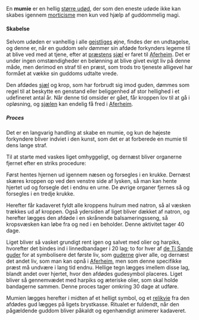 {{title:Mumie}}
{{author:Laura Holmegaard}}
{{timestamp:2011-01-20T12:15:37Z}}
{{copyright:Mumie}}
En '''mumie''' er en hellig [[større udøde|større udød]], der som den eneste udøde ikke kan skabes igennem [[morticisme]] men kun ved hjælp af guddommelig magi.

====Skabelse====
Selvom udøden er vanhellig i alle [[gejstlig|gejstliges]] øjne, findes der en undtagelse, og denne er, når en guddom selv dømmer sin afdøde forkynders legeme til at blive ved med at tjene, efter at [[præst|præstens]] [[sjæl]] er faret til [[Aferheim]]. Det er under ingen omstændigheder en belønning at blive givet evigt liv på denne måde, men derimod en straf til en præst, som trods tro tjeneste alligevel har formået at vække sin guddoms udtalte vrede.

Den afdødes [[sjæl]] og krop, som har forbrudt sig imod guden, dømmes som regel til at beskytte en genstand eller beliggenhed af stor hellighed i et udefineret antal år. Når denne tid omsider er gået, får kroppen lov til at gå i opløsning, og [[sjæl|sjælen]] kan endelig få fred i [[Aferheim]].

=====Proces=====
Det er en langvarig handling at skabe en mumie, og kun de højeste forkyndere bliver indviet i den kunst, som det er at forberede en mumie til dens lange straf.

Til at starte med vaskes liget omhyggeligt, og dernæst bliver organerne fjernet efter en striks procedure:

Først hentes hjernen ud igennem næsen og forsegles i en krukke. Dernæst skæres kroppen op ved den venstre side af lysken, så man kan hente hjertet ud og forsegle det i endnu en urne. De øvrige organer fjernes så og forsegles i en tredje krukke.

Herefter får kadaveret fyldt alle kroppens hulrum med natron, så al væsken trækkes ud af kroppen. Også ydersiden af liget bliver dækket af natron, og herefter lægges den afdøde i en skrånende balsameringsseng, så kropsvæsken kan løbe fra og ned i en beholder. Denne aktivitet tager 40 dage.

Liget bliver så vasket grundigt rent igen og salvet med olier og harpiks, hvorefter det bindes ind i linnedbandager i 20 lag; to for hver af [[de Ti Sande guder]] for at symbolisere det første liv, som [[guderne]] giver alle, og dernæst det andet liv, som man kan opnå i [[Aferheim]], men som denne specifikke præst må undvære i lang tid endnu. Hellige tegn lægges imellem disse lag, blandt andet over hjertet, hvor den afdødes gudesymbol placeres. Liget bliver så gennemvædet med harpiks og æteriske olier, som skal holde bandagerne sammen. Denne proces tager omkring 30 dage at udføre.

Mumien lægges herefter i midten af et helligt symbol, og et [[relikvie]] fra den afdødes gud lægges på ligets brystkasse. Ritualet er fuldendt, når den pågældende guddom bliver påkaldt og egenhændigt animerer kadaveret.